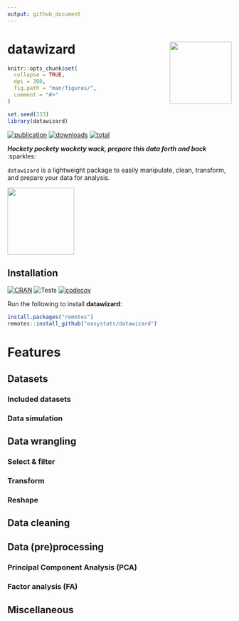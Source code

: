 ```yaml
---
output: github_document
---
```


# datawizard <img src='man/figures/logo.png' align="right" height="139" />

```r
knitr::opts_chunk$set(
  collapse = TRUE,
  dpi = 300,
  fig.path = "man/figures/",
  comment = "#>"
)

set.seed(333)
library(datawizard)
```

[![publication](https://img.shields.io/badge/Cite-Unpublished-yellow)](https://github.com/easystats/datawizard/blob/master/inst/CITATION)
[![downloads](http://cranlogs.r-pkg.org/badges/datawizard)](https://cran.r-project.org/package=datawizard)
[![total](https://cranlogs.r-pkg.org/badges/grand-total/datawizard)](https://cranlogs.r-pkg.org/) 


***Hockety pockety wockety wack, prepare this data forth and back*** :sparkles:


`datawizard` is a lightweight package to easily manipulate, clean, transform, and prepare your data for analysis.

<img src='https://media.giphy.com/media/VcizxCUIgaKpa/giphy.gif' height="150" />


## Installation

[![CRAN](http://www.r-pkg.org/badges/version/datawizard)](https://cran.r-project.org/package=datawizard)
![Tests](https://github.com/easystats/datawizard/workflows/R-check/badge.svg)
[![codecov](https://codecov.io/gh/easystats/datawizard/branch/master/graph/badge.svg)](https://codecov.io/gh/easystats/datawizard)


<!-- Run the following to install the stable release of **modelbased** from CRAN: -->

<!-- ```{r, warning=FALSE, message=FALSE, eval=FALSE} -->
<!-- install.packages("modelbased") -->
<!-- ``` -->

<!-- Or this one to install the latest development version: -->

<!-- ```{r, warning=FALSE, message=FALSE, eval=FALSE} -->
<!-- install.packages("remotes") -->
<!-- remotes::install_github("easystats/modelbased") -->
<!-- ``` -->

Run the following to install **datawizard**:

```r
install.packages("remotes")
remotes::install_github("easystats/datawizard")
```

# Features

## Datasets

### Included datasets

### Data simulation


## Data wrangling 

### Select \& filter

### Transform

### Reshape


## Data cleaning

## Data (pre)processing

### Principal Component Analysis (PCA)

### Factor analysis (FA)

## Miscellaneous
